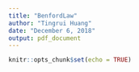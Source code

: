 ```yaml
---
title: "BenfordLaw"
author: "Tingrui Huang"
date: "December 6, 2018"
output: pdf_document
---
```


```r
knitr::opts_chunk$set(echo = TRUE)
```

